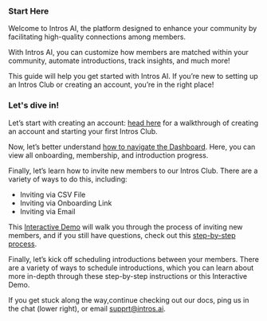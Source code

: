 ### **Start Here**

Welcome to Intros AI, the platform designed to enhance your community by facilitating high-quality connections among members.

With Intros AI, you can customize how members are matched within your community, automate introductions, track insights, and much more!

This guide will help you get started with Intros AI. If you’re new to setting up an Intros Club or creating an account, you’re in the right place!


### **Let's dive in!**

Let’s start with creating an account: [head here](https://docs.intros.ai/setting-up-slack/creating-an-account) for a walkthrough of creating an account and starting your first Intros Club.

Now, let’s better understand [how to navigate the Dashboard](https://docs.intros.ai/getting-started/dashboard). Here, you can view all onboarding, membership, and introduction progress.

Finally, let’s learn how to invite new members to our Intros Club. There are a variety of ways to do this, including:
- Inviting via CSV File
- Inviting via Onboarding Link
- Inviting via Email

This [Interactive Demo](https://intros-ai.navattic.com/ls40mrn) will walk you through the process of inviting new members, and if you still have questions, check out this [step-by-step process](https://docs.intros.ai/getting-started/members).

Finally, let’s kick off scheduling introductions between your members. There are a variety of ways to schedule introductions, which you can learn about more in-depth through these step-by-step instructions or this Interactive Demo.

If you get stuck along the way,continue checking out our docs, ping us in the chat (lower right), or email supprt@intros.ai.